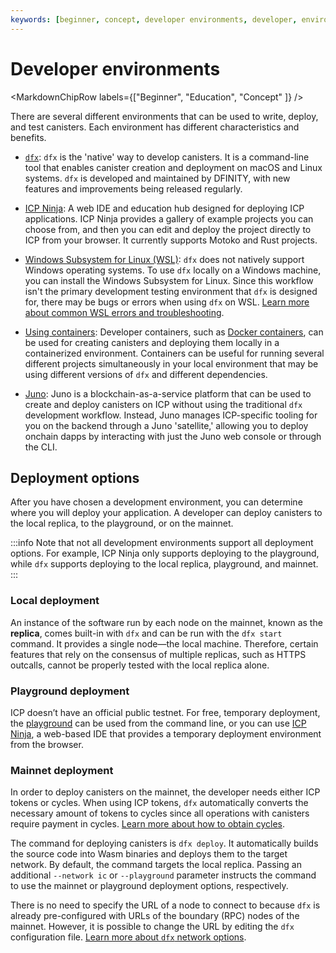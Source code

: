 ```yaml
---
keywords: [beginner, concept, developer environments, developer, environments, dev env, deployment options, deploying canisters development workflow]
---
```



# Developer environments

<MarkdownChipRow labels={["Beginner", "Education", "Concept" ]} />

There are several different environments that can be used to write, deploy, and test <GlossaryTooltip>canisters</GlossaryTooltip>. Each environment has different characteristics and benefits.

- [`dfx`](/docs/current/building-dapps/getting-started/install): `dfx` is the 'native' way to develop canisters. It is a command-line tool that enables canister creation and deployment on macOS and Linux systems. `dfx` is developed and maintained by DFINITY, with new features and improvements being released regularly.

- [ICP Ninja](/docs/current/building-dapps/getting-started/explore-examples): A web IDE and education hub designed for deploying ICP applications. ICP Ninja provides a gallery of example projects you can choose from, and then you can edit and deploy the project directly to ICP from your browser. It currently supports Motoko and Rust projects.

- [Windows Subsystem for Linux (WSL)](https://docs.microsoft.com/en-us/windows/wsl/install): `dfx` does not natively support Windows operating systems. To use `dfx` locally on a Windows machine, you can install the Windows Subsystem for Linux. Since this workflow isn't the primary development testing environment that `dfx` is designed for, there may be bugs or errors when using `dfx` on WSL. [Learn more about common WSL errors and troubleshooting](/docs/current/building-dapps/getting-started/wsl-troubleshoot).

- [Using containers](/docs/current/building-dapps/developer-tools/ide/dev-containers): Developer containers, such as [Docker containers](https://www.docker.com/), can be used for creating canisters and deploying them locally in a containerized environment. Containers can be useful for running several different projects simultaneously in your local environment that may be using different versions of `dfx` and different dependencies.

- [Juno](https://juno.build/docs/intro): Juno is a blockchain-as-a-service platform that can be used to create and deploy canisters on ICP without using the traditional `dfx` development workflow. Instead, Juno manages ICP-specific tooling for you on the backend through a Juno 'satellite,' allowing you to deploy onchain dapps by interacting with just the Juno web console or through the CLI.

## Deployment options

After you have chosen a development environment, you can determine where you will deploy your application. A developer can deploy canisters to the local replica, to the playground, or on the mainnet.

:::info
Note that not all development environments support all deployment options. For example, ICP Ninja only supports deploying to the playground, while `dfx` supports deploying to the local replica, playground, and mainnet.
:::

### Local deployment

An instance of the software run by each node on the mainnet, known as the **replica**, comes built-in with `dfx` and can be run with the `dfx start` command. It provides a single node—the local machine. Therefore, certain features that rely on the consensus of multiple replicas, such as HTTPS outcalls, cannot be properly tested with the local replica alone.

### Playground deployment

ICP doesn’t have an official public testnet. For free, temporary deployment, the [playground](/docs/current/tutorials/developer-journey/level-1/1.1-live-demo/#deploying-to-the-playground-using-dfx) can be used from the command line, or you can use [ICP Ninja](https://icp.ninja), a web-based IDE that provides a temporary deployment environment from the browser.

### Mainnet deployment

In order to deploy canisters on the mainnet, the developer needs either ICP tokens or cycles.
When using ICP tokens, `dfx` automatically converts the necessary amount of tokens to cycles since all operations with canisters require payment in cycles.
[Learn more about how to obtain cycles](/docs/current/building-dapps/getting-started/tokens-and-cycles).

The command for deploying canisters is `dfx deploy`. It automatically builds the source code into Wasm binaries and deploys them to the target network.
By default, the command targets the local replica.
Passing an additional `--network ic` or `--playground` parameter instructs the command to use the mainnet or playground deployment options, respectively.

There is no need to specify the URL of a node to connect to because `dfx` is already pre-configured with URLs of the boundary (RPC) nodes of the mainnet.
However, it is possible to change the URL by editing the `dfx` configuration file. [Learn more about `dfx` network options](/docs/current/building-dapps/developer-tools/advanced-dfx/networks-json).